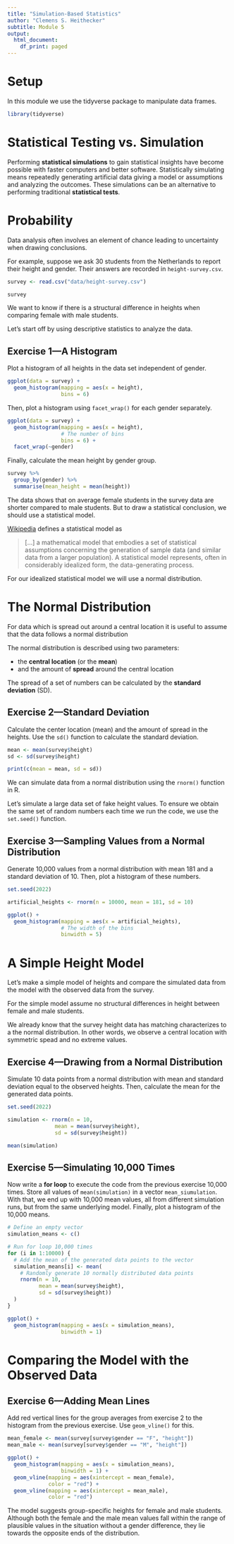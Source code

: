 ```yaml
---
title: "Simulation-Based Statistics"
author: "Clemens S. Heithecker"
subtitle: Module 5
output:
  html_document:
    df_print: paged
---
```


# Setup

In this module we use the tidyverse package to manipulate data frames.

```r
library(tidyverse)
```

# Statistical Testing vs. Simulation

Performing **statistical simulations** to gain statistical insights have become possible with faster computers and better software. Statistically simulating means repeatedly generating artificial data giving a model or assumptions and analyzing the outcomes. These simulations can be an alternative to performing traditional  **statistical tests**.

# Probability

Data analysis often involves an element of chance leading to uncertainty when drawing conclusions.

For example, suppose we ask 30 students from the Netherlands to report their height and gender. Their answers are recorded in `height-survey.csv`.

```r
survey <- read.csv("data/height-survey.csv")

survey
```

We want to know if there is a structural difference in heights when comparing female with male students.

Let's start off by using descriptive statistics to analyze the data.

## Exercise 1—A Histogram

Plot a histogram of all heights in the data set independent of gender.

```r
ggplot(data = survey) +
  geom_histogram(mapping = aes(x = height),
                 bins = 6)
```

Then, plot a histogram using `facet_wrap()` for each gender separately.

```r
ggplot(data = survey) +
  geom_histogram(mapping = aes(x = height),
                 # The number of bins
                 bins = 6) +
  facet_wrap(~gender)
```

Finally, calculate the mean height by gender group.

```r
survey %>%
  group_by(gender) %>%
  summarise(mean_height = mean(height))
```

The data shows that on average female students in the survey data are shorter compared to male students. But to draw a statistical conclusion, we should use a statistical model.

[Wikipedia](https://en.wikipedia.org/wiki/Statistical_model) defines a statistical model as

>[...] a mathematical model that embodies a set of statistical assumptions concerning the generation of sample data (and similar data from a larger population). A statistical model represents, often in considerably idealized form, the data-generating process.

For our idealized statistical model we will use a normal distribution.

# The Normal Distribution

For data which is spread out around a central location it is useful to assume that the data follows a normal distribution

The normal distribution is described using two parameters:

- the **central location** (or the **mean**)
- and the amount of **spread** around the central location

The spread of a set of numbers can be calculated by the **standard deviation** (SD).

## Exercise 2—Standard Deviation

Calculate the center location (mean) and the amount of spread in the heights. Use the `sd()` function to calculate the standard deviation.

```r
mean <- mean(survey$height)
sd <- sd(survey$height)

print(c(mean = mean, sd = sd))
```

We can simulate data from a normal distribution using the `rnorm()` function in R.

Let's simulate a large data set of fake height values. To ensure we obtain the same set of random numbers each time we run the code, we use the `set.seed()` function.

## Exercise 3—Sampling Values from a Normal Distribution

Generate 10,000 values from a normal distribution with mean 181 and a standard deviation of 10. Then, plot a histogram of these numbers.

```r
set.seed(2022)

artificial_heights <- rnorm(n = 10000, mean = 181, sd = 10)

ggplot() +
  geom_histogram(mapping = aes(x = artificial_heights),
                 # The width of the bins
                 binwidth = 5)
```

# A Simple Height Model

Let's make a simple model of heights and compare the simulated data from the model with the observed data from the survey.

For the simple model assume no structural differences in height between female and male students.

We already know that the survey height data has matching characterizes to a the normal distribution. In other words, we observe a central location with symmetric spead and no extreme values.

## Exercise 4—Drawing from a Normal Distribution

Simulate 10 data points from a normal distribution with mean and standard deviation equal to the observed heights. Then, calculate the mean for the generated data points.

```r
set.seed(2022)

simulation <- rnorm(n = 10,
               mean = mean(survey$height),
               sd = sd(survey$height))

mean(simulation)
```

## Exercise 5—Simulating 10,000 Times

Now write a **for loop** to execute the code from the previous exercise 10,000 times. Store all values of `mean(simulation)` in a vector `mean_siumulation`. With that, we end up with 10,000 mean values, all from different simulation runs, but from the same underlying model. Finally, plot a histogram of the 10,000 means.

```r
# Define an empty vector
simulation_means <- c()

# Run for loop 10,000 times
for (i in 1:10000) {
  # Add the mean of the generated data points to the vector
  simulation_means[i] <- mean(
    # Randomly generate 10 normally distributed data points
    rnorm(n = 10,
          mean = mean(survey$height),
          sd = sd(survey$height))
  )
}

ggplot() +
  geom_histogram(mapping = aes(x = simulation_means),
                 binwidth = 1)
```

# Comparing the Model with the Observed Data

## Exercise 6—Adding Mean Lines

Add red vertical lines for the group averages from exercise 2 to the histogram from the previous exercise. Use `geom_vline()` for this.

```r
mean_female <- mean(survey[survey$gender == "F", "height"])
mean_male <- mean(survey[survey$gender == "M", "height"])

ggplot() +
  geom_histogram(mapping = aes(x = simulation_means),
                 binwidth = 1) +
  geom_vline(mapping = aes(xintercept = mean_female),
             color = "red") +
  geom_vline(mapping = aes(xintercept = mean_male),
             color = "red")
```

The model suggests group-specific heights for female and male students. Although both the female and the male mean values fall within the range of plausible values in the situation without a gender difference, they lie towards the opposite ends of the distribution.
